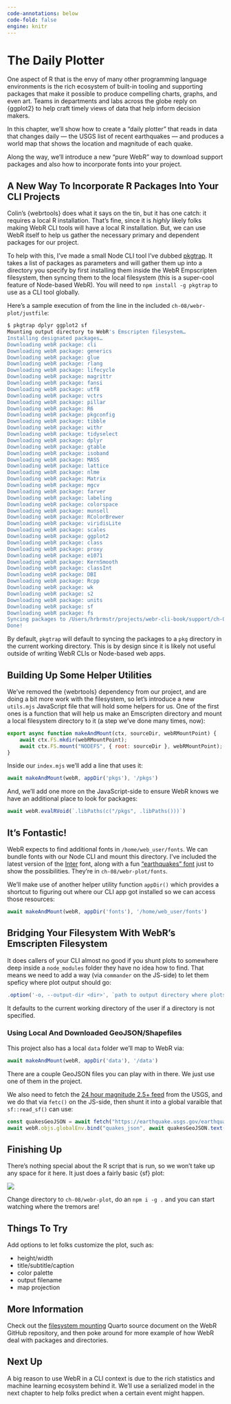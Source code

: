 ```yaml
---
code-annotations: below
code-fold: false
engine: knitr
--- 
```

# The Daily Plotter {.unnumbered}

One aspect of R that is the envy of many other programming language environments is the rich ecosystem of built-in tooling and supporting packages that make it possible to produce compelling charts, graphs, and even art. Teams in departments and labs across the globe reply on {ggplot2} to help craft timely views of data that help inform decision makers.

In this chapter, we'll show how to create a "daily plotter" that reads in data that changes daily — the USGS list of recent earthquakes — and produces a world map that shows the location and magnitude of each quake.

Along the way, we'll introduce a new "pure WebR" way to download support packages and also how to incorporate fonts into your project.

## A New Way To Incorporate R Packages Into Your CLI Projects

Colin's {webrtools} does what it says on the tin, but it has one catch: it requires a local R installation. That's fine, since it is _highly_ likely folks making WebR CLI tools will have a local R installation. But, we can use WebR itself to help us gather the necessary primary and dependent packages for our project.

To help with this, I've made a small Node CLI tool I've dubbed [pkgtrap](https://www.npmjs.com/package/pkgtrap). It takes a list of packages as parameters and will gather them up into a directory you specify by first installing them inside the WebR Empscripten filesystem, then syncing them to the local filesystem (this is a super-cool feature of Node-based WebR). You will need to `npm install -g pkgtrap` to use as a CLI tool globally.

Here's a sample execution of from the line in the included `ch-08/webr-plot/justfile`:

```bash
$ pkgtrap dplyr ggplot2 sf
Mounting output directory to WebR's Emscripten filesystem…
Installing designated packages…
Downloading webR package: cli
Downloading webR package: generics
Downloading webR package: glue
Downloading webR package: rlang
Downloading webR package: lifecycle
Downloading webR package: magrittr
Downloading webR package: fansi
Downloading webR package: utf8
Downloading webR package: vctrs
Downloading webR package: pillar
Downloading webR package: R6
Downloading webR package: pkgconfig
Downloading webR package: tibble
Downloading webR package: withr
Downloading webR package: tidyselect
Downloading webR package: dplyr
Downloading webR package: gtable
Downloading webR package: isoband
Downloading webR package: MASS
Downloading webR package: lattice
Downloading webR package: nlme
Downloading webR package: Matrix
Downloading webR package: mgcv
Downloading webR package: farver
Downloading webR package: labeling
Downloading webR package: colorspace
Downloading webR package: munsell
Downloading webR package: RColorBrewer
Downloading webR package: viridisLite
Downloading webR package: scales
Downloading webR package: ggplot2
Downloading webR package: class
Downloading webR package: proxy
Downloading webR package: e1071
Downloading webR package: KernSmooth
Downloading webR package: classInt
Downloading webR package: DBI
Downloading webR package: Rcpp
Downloading webR package: wk
Downloading webR package: s2
Downloading webR package: units
Downloading webR package: sf
Downloading webR package: fs
Syncing packages to /Users/hrbrmstr/projects/webr-cli-book/support/ch-08/webr-plot/pkgs
Done!
```

By default, `pkgtrap` will default to syncing the packages to a `pkg` directory in the current working directory. This is by design since it is likely not useful outside of writing WebR CLIs or Node-based web apps.

## Building Up Some Helper Utilities

We've removed the {webrtools} dependency from our project, and are doing a bit more work with the filesystem, so let's introduce a new `utils.mjs` JavaScript file that will hold some helpers for us. One of the first ones is a function that will help us make an Emscripten directory and mount a local filesystem directory to it (a step we've done many times, now):

```js
export async function makeAndMount(ctx, sourceDir, webRMountPoint) {
	await ctx.FS.mkdir(webRMountPoint);
	await ctx.FS.mount("NODEFS", { root: sourceDir }, webRMountPoint);
}
```

Inside our `index.mjs` we'll add a line that uses it:

```js
await makeAndMount(webR, appDir('pkgs'), '/pkgs')
```

And, we'll add one more on the JavaScript-side to ensure WebR knows we have an additional place to look for packages:

```js
await webR.evalRVoid(`.libPaths(c("/pkgs", .libPaths()))`)
```

## It's Fontastic!

WebR expects to find additional fonts in `/home/web_user/fonts`. We can bundle fonts with our Node CLI and mount this directory. I've included the latest version of the [Inter](https://rsms.me/inter/#features) font, along with a fun ["earthquakes" font](https://www.fontspace.com/earthquake-mf-font-f5799) just to show the possibilities. They're in `ch-08/webr-plot/fonts`.

We'll make use of another helper utility function `appDir()` which provides a shortcut to figuring out where our CLI app got installed so we can access those resources:

```js
await makeAndMount(webR, appDir('fonts'), '/home/web_user/fonts')
```

## Bridging Your Filesystem With WebR's Emscripten Filesystem

It does callers of your CLI almost no good if you shunt plots to somewhere deep inside a `node_modules` folder they have no idea how to find. That means we need to add a way (via `commander` on the JS-side) to let them speficy where plot output should go:

```js
.option('-o, --output-dir <dir>', `path to output directory where plots will go (must exist)`, "./")
```

It defaults to the current working directory of the user if a directory is not specified.

### Using Local And Downloaded GeoJSON/Shapefiles

This project also has a local `data` folder we'll map to WebR via:

```js
await makeAndMount(webR, appDir('data'), '/data')
```

There are a couple GeoJSON files you can play with in there. We just use one of them in the project.

We also need to fetch the [24 hour magnitude 2.5+ feed](https://earthquake.usgs.gov/earthquakes/feed/v1.0/summary/2.5_day.geojson) from the USGS, and we do that via `fetc()` on the JS-side, then shunt it into a global varaible that `sf::read_sf()` can use:

```js
const quakesGeoJSON = await fetch("https://earthquake.usgs.gov/earthquakes/feed/v1.0/summary/2.5_day.geojson")
await webR.objs.globalEnv.bind("quakes_json", await quakesGeoJSON.text());
```

## Finishing Up

There's nothing special about the R script that is run, so we won't take up any space for it here. It just does a fairly basic {sf} plot:

![](/static/2023-11-27-quakes.png)

Change directory to `ch-08/webr-plot`, do an `npm i -g .` and you can start watching where the tremors are!

## Things To Try

Add options to let folks customize the plot, such as:

- height/width
- title/subtitle/caption
- color palette
- output filename
- map projection

## More Information

Check out the [filesystem mounting](https://github.com/r-wasm/webr/blob/6ec60d3825fd08e5a56b20c38165766b9e159045/src/docs/mounting.qmd#L9) Quarto source document on the WebR GitHub repository, and then poke around for more example of how WebR deal with packages and directories.

## Next Up

A big reason to use WebR in a CLI context is due to the rich statistics and machine learning ecosystem behind it. We'll use a serialized model in the next chapter to help folks predict when a certain event might happen.

